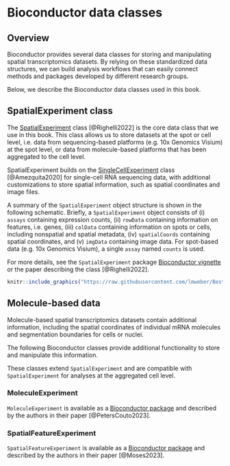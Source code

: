 # Bioconductor data classes {#sec-bioconductor-data-classes}


## Overview

Bioconductor provides several data classes for storing and manipulating spatial transcriptomics datasets. By relying on these standardized data structures, we can build analysis workflows that can easily connect methods and packages developed by different research groups.

Below, we describe the Bioconductor data classes used in this book.



## SpatialExperiment class

The [SpatialExperiment](https://bioconductor.org/packages/SpatialExperiment) class [@Righelli2022] is the core data class that we use in this book. This class allows us to store datasets at the spot or cell level, i.e. data from sequencing-based platforms (e.g. 10x Genomics Visium) at the spot level, or data from molecule-based platforms that has been aggregated to the cell level.

SpatialExperiment builds on the [SingleCellExperiment](https://bioconductor.org/packages/SingleCellExperiment) class [@Amezquita2020] for single-cell RNA sequencing data, with additional customizations to store spatial information, such as spatial coordinates and image files.

A summary of the `SpatialExperiment` object structure is shown in the following schematic. Briefly, a `SpatialExperiment` object consists of (i) `assays` containing expression counts, (ii) `rowData` containing information on features, i.e. genes, (iii) `colData` containing information on spots or cells, including nonspatial and spatial metadata, (iv) `spatialCoords` containing spatial coordinates, and (v) `imgData` containing image data. For spot-based data (e.g. 10x Genomics Visium), a single `assay` named `counts` is used.

For more details, see the `SpatialExperiment` package [Bioconductor vignette](https://bioconductor.org/packages/release/bioc/vignettes/SpatialExperiment/inst/doc/SpatialExperiment.html) or the paper describing the class [@Righelli2022].

```r
knitr::include_graphics("https://raw.githubusercontent.com/lmweber/BestPracticesST-resources/main/images/SPE.png")
```



## Molecule-based data

Molecule-based spatial transcriptomics datasets contain additional information, including the spatial coordinates of individual mRNA molecules and segmentation boundaries for cells or nuclei.

The following Bioconductor classes provide additional functionality to store and manipulate this information.

These classes extend `SpatialExperiment` and are compatible with `SpatialExperiment` for analyses at the aggregated cell level.


### MoleculeExperiment

`MoleculeExperiment` is available as a [Bioconductor package](https://bioconductor.org/packages/MoleculeExperiment) and described by the authors in their paper [@PetersCouto2023].


### SpatialFeatureExperiment

`SpatialFeatureExperiment` is available as a [Bioconductor package](https://bioconductor.org/packages/SpatialFeatureExperiment) and described by the authors in their paper [@Moses2023].


<!-- ### SpatialData -->
